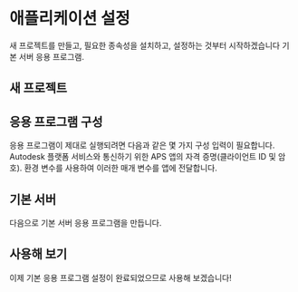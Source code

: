 


# 애플리케이션 설정

새 프로젝트를 만들고, 필요한 종속성을 설치하고, 설정하는 것부터 시작하겠습니다
기본 서버 응용 프로그램.

## 새 프로젝트

<EnvTabs NodeJsVsCode={NodeJsVsCodeProject} DotNetVsCode={DotNetVsCodeProject} DotNetVs2022={DotNetVs2022Project} />

## 응용 프로그램 구성

응용 프로그램이 제대로 실행되려면 다음과 같은 몇 가지 구성 입력이 필요합니다.
Autodesk 플랫폼 서비스와 통신하기 위한 APS 앱의 자격 증명(클라이언트 ID 및 암호).
환경 변수를 사용하여 이러한 매개 변수를 앱에 전달합니다.

<EnvTabs NodeJsVsCode={NodeJsVsCodeConfig} DotNetVsCode={DotNetConfig} DotNetVs2022={DotNetConfig} />

## 기본 서버

다음으로 기본 서버 응용 프로그램을 만듭니다.

<EnvTabs NodeJsVsCode={NodeJsVsCodeServer} DotNetVsCode={DotNetVsCodeServer} DotNetVs2022={DotNetVs2022Server} />

## 사용해 보기

이제 기본 응용 프로그램 설정이 완료되었으므로 사용해 보겠습니다!

<EnvTabs NodeJsVsCode={NodeJsVsCodeTest} DotNetVsCode={DotNetVsCodeTest} DotNetVs2022={DotNetVs2022Test} />
